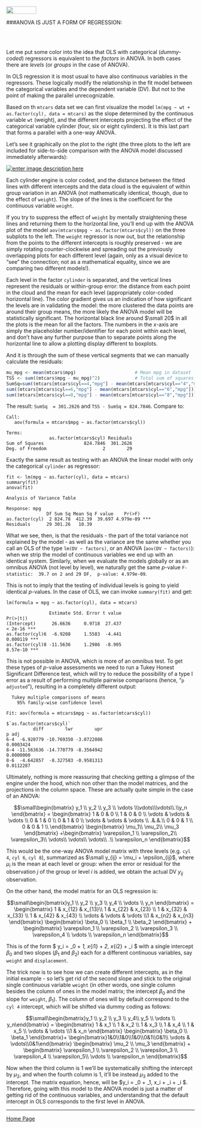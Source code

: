 <br>
<a href="http://rinterested.github.io/statistics/index.html">
<img HEIGHT="20" WIDTH="80" src="https://cloud.githubusercontent.com/assets/9312897/10556783/a27a26fa-745c-11e5-9b1a-2d5bd737387a.PNG"></a>

###ANOVA IS JUST A FORM OF REGRESSION:

<br><br>

Let me put some color into the idea that OLS with categorical (*dummy-coded*) regressors is equivalent to the *factors* in ANOVA. In both cases there are *levels* (or *groups* in the case of ANOVA). 

In OLS regression it is most usual to have also continuous variables in the regressors. These logically modify the relationship in the fit model between the categorical variables and the dependent variable (DV). But not to the point of making the parallel unrecognizable. 

Based on th `mtcars` data set we can first visualize the model `lm(mpg ~ wt + as.factor(cyl), data = mtcars)` as the slope determined by the continuous variable `wt` (weight), and the different intercepts projecting the effect of the categorical variable cylinder (four, six or eight cylinders). It is this last part that forms a parallel with a one-way ANOVA.

Let's see it graphically on the plot to the right (the three plots to the left are included for side-to-side comparison with the ANOVA model discussed immediately afterwards):

[![enter image description here][1]][1]

Each cylinder engine is color coded, and the distance between the fitted lines with different intercepts and the data cloud is the equivalent of within group variation in an ANOVA (not mathematically identical, though, due to the effect of `weight`). The slope of the lines is the coefficient for the continuous variable `weight`.

If you try to suppress the effect of `weight` by mentally straightening these lines and returning them to the horizontal line, you'll end up with the ANOVA plot of the model `aov(mtcars$mpg ~ as.factor(mtcars$cyl))` on the three subplots to the left. The `weight` regressor is now out, but the relationship from the points to the different intercepts is roughly preserved - we are simply rotating counter-clockwise and spreading out the previously overlapping plots for each different level (again, only as a visual device to "see" the connection; not as a mathematical equality, since we are comparing two different models!). 

Each level in the factor `cylinder` is separated, and the vertical lines represent the residuals or within-group error: the distance from each point in the cloud and the mean for each level (appropriately color-coded horizontal line). The color gradient gives us an indication of how significant the levels are in validating the model: the more clustered the data points are around their group means, the more likely the ANOVA model will be statistically significant. The horizontal black line around $\small 20$ in all the plots is the mean for all the factors. The numbers in the $x$-axis are simply the placeholder number/identifier for each point within each level, and don't have any further purpose than to separate points along the horizontal line to allow a plotting display different to boxplots.

And it is through the sum of these vertical segments that we can manually calculate the residuals:

```r
mu_mpg <- mean(mtcars$mpg)                      # Mean mpg in dataset
TSS <- sum((mtcars$mpg - mu_mpg)^2)             # Total sum of squares
SumSq=sum((mtcars[mtcars$cyl==4,"mpg"] - mean(mtcars[mtcars$cyl=="4","mpg"]))^2)+
sum((mtcars[mtcars$cyl==6,"mpg"] - mean(mtcars[mtcars$cyl=="6","mpg"]))^2)+
sum((mtcars[mtcars$cyl==8,"mpg"] - mean(mtcars[mtcars$cyl=="8","mpg"]))^2)
```

The result: `SumSq  = 301.2626` and `TSS - SumSq = 824.7846`. Compare to:

    Call:
       aov(formula = mtcars$mpg ~ as.factor(mtcars$cyl))
    
    Terms:
                    as.factor(mtcars$cyl) Residuals
    Sum of Squares               824.7846  301.2626
    Deg. of Freedom                     2        29

Exactly the same result as testing with an ANOVA the linear model with only the categorical `cylinder` as regressor: 

    fit <- lm(mpg ~ as.factor(cyl), data = mtcars)
    summary(fit)
    anova(fit)

    Analysis of Variance Table
    
    Response: mpg
                   Df Sum Sq Mean Sq F value    Pr(>F)    
    as.factor(cyl)  2 824.78  412.39  39.697 4.979e-09 ***
    Residuals      29 301.26   10.39 

                     
What we see, then, is that the residuals - the part of the total variance not explained by the model - as well as the variance are the same whether you call an OLS of the type `lm(DV ~ factors)`, or an ANOVA (`aov(DV ~ factors)`): when we strip the model of continuous variables we end up with an identical system. Similarly, when we evaluate the models globally or as an omnibus ANOVA (not level by level), we naturally get the same $p$-value `F-statistic:  39.7 on 2 and 29 DF,  p-value: 4.979e-09`.

This is not to imply that the testing of individual levels is going to yield identical $p$-values. In the case of OLS, we can invoke `summary(fit)` and get:

    lm(formula = mpg ~ as.factor(cyl), data = mtcars)
    
                    Estimate Std. Error t value                           Pr(>|t|)    
    (Intercept)      26.6636     0.9718  27.437                           < 2e-16 ***
    as.factor(cyl)6  -6.9208     1.5583  -4.441                           0.000119 ***
    as.factor(cyl)8 -11.5636     1.2986  -8.905                           8.57e-10 ***

This is not possible in ANOVA, which is more of an omnibus test. To get these types of $p$-value assessments we need to run a Tukey Honest Significant Difference test, which will try to reduce the possibility of a type I error as a result of performing multiple pairwise comparisons (hence, "`p adjusted`"), resulting in a completely different output:

      Tukey multiple comparisons of means
        95% family-wise confidence level
    
    Fit: aov(formula = mtcars$mpg ~ as.factor(mtcars$cyl))
    
    $`as.factor(mtcars$cyl)`
              diff        lwr        upr                                      p adj
    6-4  -6.920779 -10.769350 -3.0722086                                    0.0003424
    8-4 -11.563636 -14.770779 -8.3564942                                    0.0000000
    8-6  -4.642857  -8.327583 -0.9581313                                    0.0112287

Ultimately, nothing is more reassuring that checking getting a glimpse of the engine under the hood, which non other than the model matrices, and the projections in the column space. These are actually quite simple in the case of an ANOVA: 

$$\small\begin{bmatrix} y_1 \\ y_2 \\ y_3 \\ \vdots \\\vdots\\\vdots\\.\\y_n
\end{bmatrix} = 
\begin{bmatrix} 1 & 0 & 0 \\ 1 & 0 & 0  
\\ \vdots & \vdots & \vdots \\ 
0 & 1 & 0 \\ 0 & 1 & 0 
\\ \vdots & \vdots & \vdots \\ 
.&.&.\\
0 & 0 & 1 \\ 0 & 0 & 1 \\
\end{bmatrix} 
\begin{bmatrix} 
\mu_1\\
\mu_2\\
\mu_3
\end{bmatrix}
+\begin{bmatrix} 
\varepsilon_1 \\
\varepsilon_2\\
\varepsilon_3\\
\vdots\\
\vdots\\
\vdots\\
.\\
\varepsilon_n
\end{bmatrix}$$ 

This would be the one-way ANOVA model matrix with three levels (e.g. `cyl 4`, `cyl 6`, `cyl 8`), summarized as $\small y_{ij} = \mu_i + \epsilon_{ij}$, where $\mu_i$ is the mean at each level or group: when the error or residual for the observation $j$ of the group or level $i$ is added, we obtain the actual DV $y_{ij}$ observation.

On the other hand, the model matrix for an OLS regression is:

$$\small\begin{bmatrix}y_1 \\ y_2 \\ y_3 \\ y_4 \\ \vdots \\ y_n \end{bmatrix} = 
\begin{bmatrix} 1 & x_{12} & x_{13}\\ 1 & x_{22} & x_{23}  \\ 1 & x_{32} & x_{33} \\ 1 & x_{42} & x_{43}  \\ \vdots & \vdots  & \vdots \\1 & x_{n2} & x_{n3}  \end{bmatrix}
\begin{bmatrix} \beta_0 \\ \beta_1 \\ \beta_2  \end{bmatrix}
+ 
\begin{bmatrix} \varepsilon_1 \\ \varepsilon_2 \\ \varepsilon_3 \\ \varepsilon_4 \\ \vdots \\ \varepsilon_n \end{bmatrix}$$

This is of the form $ \small y_i = \beta_0 + \beta_1\, x_{i1} + \beta_2\, x_{i2} + \epsilon_i $ with a single intercept $\beta_0$ and two slopes ($\beta_1$ and $\beta_2$) each for a different continuous variables, say `weight` and `displacement`.

The trick now is to see how we can create different intercepts, as in the initial example - so let's get rid of the second slope and stick to the original single continuous variable `weight` (in other words, one single column besides the column of ones in the model matrix; the intercept $\beta_0$ and the slope for `weight`, $\beta_1$). The column of ones will by default correspond to the `cyl 4` intercept, which will be shifted via dummy coding as follows:

$$\small\begin{bmatrix}y_1 \\ y_2 \\ y_3 \\ y_4\\ y_5 \\ \vdots \\ y_n\end{bmatrix} = 
\begin{bmatrix} 1 & x_1 \\ 1 & x_2 \\ 1 & x_3 \\ 1 & x_4 \\ 1 & x_5 \\ \vdots & \vdots \\1 & x_n \end{bmatrix}
\begin{bmatrix} \beta_0 \\ \beta_1 \end{bmatrix}+ 
\begin{bmatrix}1&0\\1&0\\1&0\\0&1\\0&1\\ \vdots & \vdots\\0&1\end{bmatrix}
\begin{bmatrix} \mu_2 \\ \mu_3 \end{bmatrix}
+
\begin{bmatrix} \varepsilon_1 \\ \varepsilon_2 \\ \varepsilon_3 \\ \varepsilon_4 \\ \varepsilon_5\\ \vdots \\ \varepsilon_n \end{bmatrix}$$

Now when the third column is $1$ we'll be systematically shifting the intercept by $\mu_2$, and when the fourth column is $1$, it'll be instead $\mu_3$ added to the intercept. The matrix equation, hence, will be $\small y_i = \beta_0 + \beta_1\, x_i + \mu_i + \epsilon_i $. Therefore, going with this model to the ANOVA model is just a matter of getting rid of the continuous variables, and understanding that the default intercept in OLS corresponds to the first level in ANOVA.


  [1]: https://cloud.githubusercontent.com/assets/9312897/10548114/9eb9b658-7406-11e5-9dbb-a99fb6b74fad.png
  


---

<a href="http://rinterested.github.io/statistics/index.html">Home Page</a>
